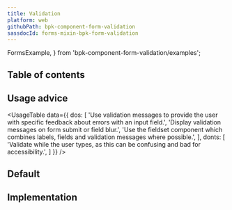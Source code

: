 ```yaml
---
title: Validation
platform: web
githubPath: bpk-component-form-validation
sassdocId: forms-mixin-bpk-form-validation
---
```




  FormsExample,
} from 'bpk-component-form-validation/examples';

## Table of contents

## Usage advice

<UsageTable
  data={{
    dos: [
      'Use validation messages to provide the user with specific feedback about errors with an input field.',
      'Display validation messages on form submit or field blur.',
      'Use the fieldset component which combines labels, fields and validation messages where possible.',
    ],
    donts: [
      'Validate while the user types, as this can be confusing and bad for accessibility.',
    ]
  }}
/>

## Default

<PresentationBlock>
  <FormsExample />
</PresentationBlock>

## Implementation

<Readme />
